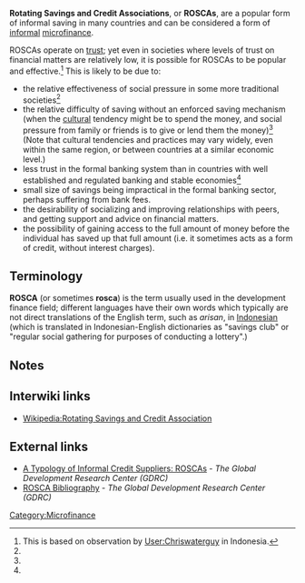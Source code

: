 '''Rotating Savings and Credit Associations''', or '''ROSCAs''', are a popular form of informal saving in many countries and can be considered a form of [[informal economy|informal]] [[microfinance]]. 

ROSCAs operate on [[trust]]; yet even in societies where levels of trust on financial matters are relatively low, it is possible for ROSCAs to be popular and effective.<ref name="CW">This is based on observation by [[User:Chriswaterguy]] in Indonesia.{{more sources}}</ref> This is likely to be due to:
* the relative effectiveness of social pressure in some more traditional societies<ref name="CW"/>
* the relative difficulty of saving without an enforced saving mechanism (when the [[cultural]] tendency might be to spend the money, and social pressure from family or friends is to give or lend them the money)<ref name="CW"/> (Note that cultural tendencies and practices may vary widely, even within the same region, or between countries at a similar economic level.)
* less trust in the formal banking system than in countries with well established and regulated banking and stable economies<ref name="CW"/>
* small size of savings being impractical in the formal banking sector, perhaps suffering from bank fees.
* the desirability of socializing and improving relationships with peers, and getting support and advice on financial matters.{{fact}}
* the possibility of gaining access to the full amount of money before the individual has saved up that full amount (i.e. it sometimes acts as a form of credit, without interest charges). 

==Terminology==
'''ROSCA''' (or sometimes '''rosca''') is the term usually used in the development finance field; different languages have their own words which typically are not direct translations of the English term, such as ''arisan'', in [[Indonesia]]n (which is translated in Indonesian-English dictionaries as "savings club" or "regular social gathering for purposes of conducting a lottery".)

==Notes==
<small><references/></small>

== Interwiki links ==

* [[Wikipedia:Rotating Savings and Credit Association]]

== External links ==
* [http://www.gdrc.org/icm/suppliers/rosca.html A Typology of Informal Credit Suppliers: ROSCAs] - ''The Global Development Research Center (GDRC)''
* [http://www.gdrc.org/icm/rosca-bibliography.html ROSCA Bibliography] - ''The Global Development Research Center (GDRC)''

[[Category:Microfinance]]